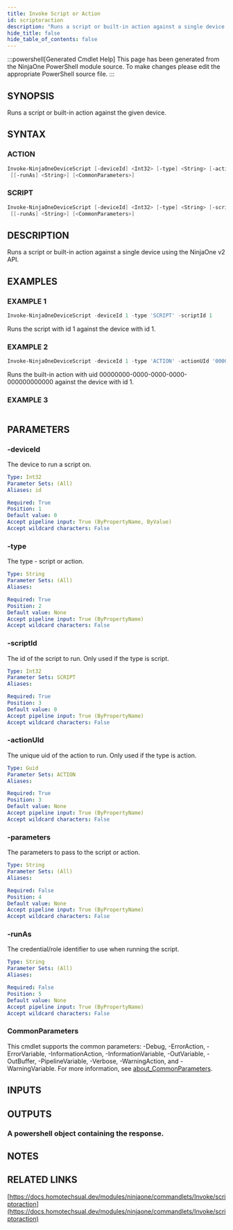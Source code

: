 ```yaml
---
title: Invoke Script or Action
id: scriptoraction
description: "Runs a script or built-in action against a single device using the NinjaOne v2 API."
hide_title: false
hide_table_of_contents: false
---
```


:::powershell[Generated Cmdlet Help]
This page has been generated from the NinjaOne PowerShell module source. To make changes please edit the appropriate PowerShell source file.
:::

## SYNOPSIS

Runs a script or built-in action against the given device.

## SYNTAX

### ACTION

```powershell
Invoke-NinjaOneDeviceScript [-deviceId] <Int32> [-type] <String> [-actionUId] <Guid> [[-parameters] <String>]
 [[-runAs] <String>] [<CommonParameters>]
```

### SCRIPT

```powershell
Invoke-NinjaOneDeviceScript [-deviceId] <Int32> [-type] <String> [-scriptId] <Int32> [[-parameters] <String>]
 [[-runAs] <String>] [<CommonParameters>]
```

## DESCRIPTION

Runs a script or built-in action against a single device using the NinjaOne v2 API.

## EXAMPLES

### EXAMPLE 1

```powershell
Invoke-NinjaOneDeviceScript -deviceId 1 -type 'SCRIPT' -scriptId 1
```

Runs the script with id 1 against the device with id 1.

### EXAMPLE 2

```powershell
Invoke-NinjaOneDeviceScript -deviceId 1 -type 'ACTION' -actionUId '00000000-0000-0000-0000-000000000000'
```

Runs the built-in action with uid 00000000-0000-0000-0000-000000000000 against the device with id 1.

### EXAMPLE 3

```powershell

```

## PARAMETERS

### -deviceId

The device to run a script on.

```yaml
Type: Int32
Parameter Sets: (All)
Aliases: id

Required: True
Position: 1
Default value: 0
Accept pipeline input: True (ByPropertyName, ByValue)
Accept wildcard characters: False
```

### -type

The type - script or action.

```yaml
Type: String
Parameter Sets: (All)
Aliases:

Required: True
Position: 2
Default value: None
Accept pipeline input: True (ByPropertyName)
Accept wildcard characters: False
```

### -scriptId

The id of the script to run.
Only used if the type is script.

```yaml
Type: Int32
Parameter Sets: SCRIPT
Aliases:

Required: True
Position: 3
Default value: 0
Accept pipeline input: True (ByPropertyName)
Accept wildcard characters: False
```

### -actionUId

The unique uid of the action to run.
Only used if the type is action.

```yaml
Type: Guid
Parameter Sets: ACTION
Aliases:

Required: True
Position: 3
Default value: None
Accept pipeline input: True (ByPropertyName)
Accept wildcard characters: False
```

### -parameters

The parameters to pass to the script or action.

```yaml
Type: String
Parameter Sets: (All)
Aliases:

Required: False
Position: 4
Default value: None
Accept pipeline input: True (ByPropertyName)
Accept wildcard characters: False
```

### -runAs

The credential/role identifier to use when running the script.

```yaml
Type: String
Parameter Sets: (All)
Aliases:

Required: False
Position: 5
Default value: None
Accept pipeline input: True (ByPropertyName)
Accept wildcard characters: False
```

### CommonParameters

This cmdlet supports the common parameters: -Debug, -ErrorAction, -ErrorVariable, -InformationAction, -InformationVariable, -OutVariable, -OutBuffer, -PipelineVariable, -Verbose, -WarningAction, and -WarningVariable. For more information, see [about_CommonParameters](http://go.microsoft.com/fwlink/?LinkID=113216).

## INPUTS

## OUTPUTS

### A powershell object containing the response.

## NOTES

## RELATED LINKS

[https://docs.homotechsual.dev/modules/ninjaone/commandlets/Invoke/scriptoraction](https://docs.homotechsual.dev/modules/ninjaone/commandlets/Invoke/scriptoraction)
